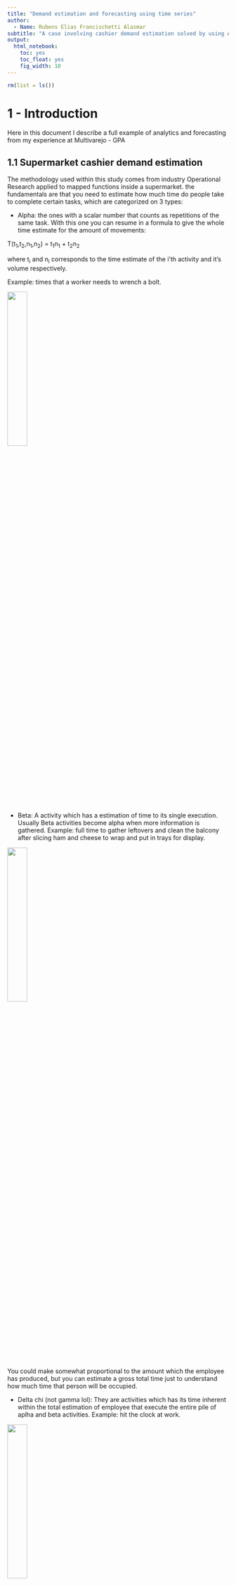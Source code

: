```yaml
---
title: "Demand estimation and forecasting using time series"
author: 
  - Name: Rubens Elias Francischetti Alasmar 
subtitle: "A case involving cashier demand estimation solved by using Advanced Analytics"
output: 
  html_notebook: 
    toc: yes
    toc_float: yes
    fig_width: 10
---
```


```r
rm(list = ls())
```

# 1 - Introduction

Here in this document I describe a full example of analytics and forecasting from my experience at Multivarejo - GPA

<!-- |Posição|Descrição|Jogadores| -->
<!-- |---|---|---| -->
<!-- |GK|Goleiro|1 -->
<!-- |Center-back|Zagueiro central|2 -->
<!-- |Outside-back|Zagueiro lateral|2 -->
<!-- |Center-mid|Meio de campo|2 -->
<!-- |Outside-mid|Lateral|2 -->
<!-- |Forward|Atacante|2 -->

## 1.1 Supermarket cashier demand estimation

The methodology used within this study comes from industry Operational Research applied to mapped functions inside a supermarket. the fundamentals are that you need to estimate how much time do people take to complete certain tasks, which are categorized on 3 types:

- Alpha: the ones with a scalar number that counts as repetitions of the same task. With this one you can resume in a formula to give the whole time estimate for the amount of movements:

T(t<sub>1</sub>,t<sub>2</sub>,n<sub>1</sub>,n<sub>2</sub>) = t<sub>1</sub>n<sub>1</sub> + t<sub>2</sub>n<sub>2</sub>

where t<sub>i</sub> and n<sub>i</sub> corresponds to the time estimate of the i'th activity and it's volume respectively.

Example: times that a worker needs to wrench a bolt.

![](https://c.tenor.com/DipUDnw2p6UAAAAC/charlie-chaplin.gif){ width=30%}

- Beta: A activity which has a estimation of time to its single execution. Usually Beta activities become alpha when more information is gathered. Example: full time to gather leftovers and clean the balcony after slicing ham and cheese to wrap and put in trays for display. 

![](https://c.tenor.com/tLQVWARp_wEAAAAd/night-court-ham-and-cheese.gif){ width=30%}


You could make somewhat proportional to the amount which the employee has produced, but you can estimate a gross total time just to understand how much time that person will be occupied.

- Delta chi (not gamma lol): They are activities which has its time inherent within the total estimation of employee that execute the entire pile of aplha and beta activities. Example: hit the clock at work.

![](https://c.tenor.com/DO5ji4UobCAAAAAC/the-office-stanley.gif){ width=30%}

At least in theory...

All of these gives an amount of time that each acitivity produces. We can translate to amount of <b>workers</b> when we divide this amount of time within a interval.

for example: if we define the activity of auditing an isle in a warehouse (which takes 5 minutes) and we have 6 isles, we need a total time of 30 minutes. But to complete this activity within 15 minutes, we need 2 employees working simoutaneously, hence the demand for this interval to complete this activity withing 15 minutes is: 30/15 = 2. 

This also works if we consider that the activity can be splitted to multiple workers.

First, we need to trace something to map. Select a sector to work on, and then trace all the major activities commited to the team in that sector. Here I brought the customer attendance task from the cashier departament (due its easy understanding and measurement method).

## 1.2 Explaining the data

The datasets used in this study are:  

- Sales volume per timestamp:  
Each row has a point of time (every 15 minutes) that has:
  - Total amount of items sold
  - Total amount of customers served

- Time estimates for activities
  - A Value for the calculated moving average of the scan time for each item
  - a value for the calculated moving average of the service for each client (besides scan time)

with this info, we can calculate the amount of time to attend all customers and scan all items in each 15 minute interval, and determine de demand of how much employees we need in every 15 minutes.

-----
# 2 - Analysing the data
First we download the data and fill non-existent data-poits for each day which the store hasn't opened, and insert 0 each time data-point.

After that, we calculate de demand with the time average for each month (calculated separately).

## 2.1 - Analisys setup
First we read the csv files from the web, and then we mutate our data-points hourly (due to its high granularity).
```r
#Lendo bases de dados descritas acima:
library(dplyr)
library(tidyverse)
library(lubridate)
library(forecast)
library(astsa)
library(forecast)
library(ggplot2)
library(slider)
library(knitr)

#reading data for folume of sales and time estimates
df_sales_o = read.csv("https://docs.google.com/uc?id=1QcoAKttfUfdCMT9SblqhEtHqNIY9iZMr&export=download") %>% 
  mutate(DATE_TIME = ymd_hms(DATE_TIME)) %>%
  as_tibble()


df_avg_time = read.csv("https://docs.google.com/uc?id=1soZNQYn05iDpgKxj1W3g8mcDISl35HUq&export=download")

# Filling non existent datapoints
date_time_empty_frame = tibble(DATE_TIME=seq(min(df_sales_o$DATE_TIME),max(df_sales_o$DATE_TIME),15*60))

df_avg_time = df_avg_time %>% 
  as_tibble() %>% 
  mutate(MONTH = ymd(MONTH))

df_demand = date_time_empty_frame %>% 
  left_join(df_sales_o %>% 
              mutate(DATE_TIME = ymd_hms(DATE_TIME)) %>%
              as_tibble()
            ,by="DATE_TIME") %>%
  arrange(DATE_TIME) %>% 
  mutate(QTY_ITEMS=coalesce(QTD_ITENS,0)
         ,QTY_CLIENTS=coalesce(QTD_CLIENTES,0)) %>% 
  select(-QTD_ITENS,-QTD_CLIENTES) %>%
  mutate(MONTH = DATE_TIME %>% as_date() %>% 
           `day<-`(1)) %>% 
  left_join(df_avg_time,by=c("MONTH")) %>% 
  mutate(DEMAND = ((QTY_ITEMS*AVG_TIME_ITEM)+(QTY_CLIENTS*AVG_TIME_CLIENT))/(15*60)) %>% 
  mutate(DATE_TIME_H = `minute<-`(DATE_TIME,0)) %>% 
  #aggregating to use every hour:
  group_by(DATE_TIME_H,MONTH) %>% 
  summarise(DEMAND = sum(DEMAND,na.rm = TRUE)/4
            ,QTY_ITEMS=sum(QTY_ITEMS)
            ,QTY_CLIENTS=sum(QTY_CLIENTS)
            ,.groups="drop") %>% 
  rename(DATE_TIME = DATE_TIME_H)
```

The first rows shows as follows:
```r
df_demand %>% filter(DATE_TIME>='2019-01-03 08:00:00',DATE_TIME<='2019-01-03 18:00:00') %>% head(n=10) %>% kable()
```

After that calulations made as exlpained above, we can plot november to see what it looks like:
```r
plott = df_demand %>% 
  #filtering the last month
  filter(MONTH=='2019-11-01') %>%
  select(DATE_TIME,QTY_ITEMS,QTY_CLIENTS,DEMAND) %>% 
  pivot_longer(c("QTY_ITEMS","QTY_CLIENTS","DEMAND")) %>% 
  ggplot(aes(x=DATE_TIME,y=value)) + 
  geom_line()+
  theme_bw()+
  facet_wrap(~ name,ncol=1,scales = 'free_y')

plotly::ggplotly(plott)
```
Graphically, it becomes a weighted average between clients and items by it's time to each activity.
This gives an estimate for how much employee are needed to operate cashiers in this supermarket.

## 2.2 - Descriptive analysys
This can be used to create some reports, like how needs to be distribuited the staff according monthly and for each hour (in average):
```r
df_demand %>%
  mutate(HOUR = as.factor(hour(DATE_TIME))
         ,MONTH = as.factor(MONTH)) %>% 
  group_by(MONTH,HOUR) %>% 
  summarise(AVG_DEMAND = mean(DEMAND),.groups="drop") %>% 
  #filtering the last month
  ggplot(aes(y=MONTH,x=HOUR,fill=AVG_DEMAND)) + 
  geom_tile()
```
This shows that this data is pretty much periodic daily (as expected).

# 3 - Model planning

Down below, there's a simplification of the model which I used.

The strategy used goes towards a more statistical solution, that uses time series combined with mathematical functions.

I've made a chart to explain how it works mostly:

![Demand estimation example](Example_demand.png){width=75%,height=90%}

1. First we calculate de Demand (as we made early). This is showed as a <span style="color:#39a7e3">light blue line</span> 
2. Then adjust the time series using fourier terms to get most of the series seasonality. This is represented as a black line in the drawing.
3. after that we retrieve the difference between the fourier series and the demand (residual error between them) illustrated as the red vertical stripes.
4. finally, we use the resuals as shown on those <span style="color:#d60e00">red stripes</span> to adjust how much we need to add or subtract from the blue seasonal wave to approach the demand. We use a multi-variate linear model for the average, which is shown as the <span style="color:#207311">green line</span>. 

## 3.1 - Building and training model

### 3.1.1 - Fourrier component
First we need to check how much we need to use to create the fourrier series. For that, I have tested multiple time periods and validation sets to find the best historical data length to use, and found that using the last 10 months did enough for that time being.

Assuming this, we create the arima model using fourier terms below to capture time series dependable variables (for short memory) and the fourrier covariates for long memory.

```r
ts_demand = ts(df_demand$DEMAND
               ,frequency = 24)

#length of  windows for training dataset
dat_min_tr = min(df_demand$DATE_TIME)
dat_max_tr = min(df_demand$DATE_TIME) %>% `month<-`(month(.)+10)

#validadtion period
dat_min_ts = dat_max_tr+(60*60)
dat_max_ts = dat_min_ts %>% `month<-`(month(.)+1)

qtd_treino = df_demand %>% 
  filter(dat_min_tr<=DATE_TIME,DATE_TIME<=dat_max_tr) %>% 
  nrow()

qtd_teste = df_demand %>% 
  filter(dat_min_ts<=DATE_TIME,DATE_TIME<=dat_max_ts) %>% 
  nrow()

# make a training set & test set
ts_demand[1:qtd_treino] -> cmort.train
ts_demand[(qtd_treino+1):(qtd_treino+qtd_teste)] -> cmort.test

# make predictors to test later
fourier(ts_demand, K=10) -> fourier.terms
fourier.terms.train <- fourier.terms[1:length(cmort.train),]
fourier.terms.test <- fourier.terms[(length(cmort.train)+1):length(ts_demand),]

# auto.arima testing with fourier terms and checking de MSE to see which oone is better suited this period:

#we always use fourier terms two by two due its mathematical definition

num_param = c(2,4,6,8,10,12)
agora = Sys.time()

modelos_def = lapply(num_param,function(x) auto.arima(cmort.train, xreg=fourier.terms.train[,1:x]
                  ,seasonal=F
                  ,d=1
                  ,stepwise=F
                  ,approximation=F)
       )

#verifying mse over training demand set:

sel_model = lapply(modelos_def,function(x) mean(residuals(x)^2)) %>% unlist() %>% as_tibble() %>% 
  bind_cols(tibble(modelos_arima = modelos_def)) %>%  
  bind_cols(tibble(num_param)) %>% 
  mutate(index_model = row_number()) %>% 
  filter(value==min(value))
  # filter(row_number()==5)
  
Sys.time()-agora  

df_sel_model = tibble(value_fitt1 = sel_model$modelos_arima[[1]]$fitted) %>% 
  mutate(type='train') %>% 
  #binding with the forecast
  bind_rows(tibble(value_fitt1 = forecast(sel_model$modelos_arima[[1]]
                                    ,h=length(cmort.test)
                                   , xreg=fourier.terms.test[,1:sel_model$num_param])$mean) %>% 
              mutate(type='forecast'))


```

After using the model selection by each pair of fourrier terms (each pair is a combination of sin and cossin waves), we can see the outcome graphically:

Down below there's the sumulation for our validation set on november:
```r
plott=df_demand %>% 
  bind_cols(df_sel_model) %>% 
  #filtering the last month
  filter(MONTH=="2019-11-01") %>% 
  select(DATE_TIME,DEMAND,value_fitt1) %>% 
  pivot_longer(c("DEMAND","value_fitt1")) %>% 
  ggplot(aes(x=DATE_TIME,y=value,colour=name)) + 
  geom_line()+
  theme_bw()

plotly::ggplotly(plott)
  
```

As we can notice, the first steps forward we have the tendency given by the arima model, and after that, we have the captured daily seasonality.

### 3.1.2 - Multivariable linear model

With this set, we can get the difference between the red line (`DEMAND`) and the blue line (fourrier forecast as `value_fitt1`). This will be our new response variable and we'll set it's name to `diff_fitt`:

we also create multiple time related variables to use in the linear model after.

```r
df_sel_model = tibble(value_fitt1 = sel_model$modelos_arima[[1]]$fitted) %>% 
  mutate(type='train') %>% 
  #binding with the forecast
  bind_rows(tibble(value_fitt1 = forecast(sel_model$modelos_arima[[1]]
                                    ,h=length(cmort.test)
                                   , xreg=fourier.terms.test[,1:sel_model$num_param])$mean) %>% 
              mutate(type='forecast')) %>% 
  mutate(value_fitt1 = value_fitt1)

#labeling the forecast and the training data intervals:

# slider::slide(1:10, ~.x, .after = -2,.before = 2,.complete=TRUE)

df_demand2 = df_demand %>% 
  bind_cols(df_sel_model) %>% 
  mutate(diff_fitt = DEMAND-value_fitt1) %>%
  #creating variables to use in the multiple linear model
  mutate( cumsum_1h =  slider::slide(diff_fitt, sum, .after = -1,.before = 1,.complete=TRUE) %>% lapply(function(x) ifelse(is.null(x),NA,x)) %>% unlist()
         # ,cumsum_6h = slider::slide(diff_fitt, sum, .after = -1,.before = 6,.complete=TRUE) %>% lapply(function(x) ifelse(is.null(x),NA,x)) %>% unlist()
         # ,cumsum_12h = slider::slide(diff_fitt, sum, .after = -1,.before = 12,.complete=TRUE) %>% lapply(function(x) ifelse(is.null(x),NA,x)) %>% unlist()
         ,cumsum_last2=slider::slide(diff_fitt, sum, .after = -(2),.before =  (2),.complete=TRUE) %>% lapply(function(x) ifelse(is.null(x),NA,x)) %>% unlist()
         ,cumsum_last3=slider::slide(diff_fitt, sum, .after = -(3),.before = (3),.complete=TRUE) %>% lapply(function(x) ifelse(is.null(x),NA,x)) %>% unlist()
         ,cumsum_last4=slider::slide(diff_fitt, sum, .after = -(4),.before = (4),.complete=TRUE) %>% lapply(function(x) ifelse(is.null(x),NA,x)) %>% unlist()
         ,cumsum_last5=slider::slide(diff_fitt, sum, .after = -(5),.before = (5),.complete=TRUE) %>% lapply(function(x) ifelse(is.null(x),NA,x)) %>% unlist()
         ,cumsum_last6=slider::slide(diff_fitt, sum, .after = -(6),.before = (6),.complete=TRUE) %>% lapply(function(x) ifelse(is.null(x),NA,x)) %>% unlist()
         ,cumsum_last7=slider::slide(diff_fitt, sum, .after = -(7),.before = (7),.complete=TRUE) %>% lapply(function(x) ifelse(is.null(x),NA,x)) %>% unlist()
         ,cumsum_last8=slider::slide(diff_fitt, sum, .after = -(8),.before = (8),.complete=TRUE) %>% lapply(function(x) ifelse(is.null(x),NA,x)) %>% unlist()
         ,cumsum_last9=slider::slide(diff_fitt, sum, .after = -(9),.before = (9),.complete=TRUE) %>% lapply(function(x) ifelse(is.null(x),NA,x)) %>% unlist()
         ,cumsum_last10=slider::slide(diff_fitt, sum, .after = -(10),.before = (10),.complete=TRUE) %>% lapply(function(x) ifelse(is.null(x),NA,x)) %>% unlist()
         ,cumsum_last11=slider::slide(diff_fitt, sum, .after = -(11),.before = (11),.complete=TRUE) %>% lapply(function(x) ifelse(is.null(x),NA,x)) %>% unlist()
         ,cumsum_last12=slider::slide(diff_fitt, sum, .after = -(12),.before = (12),.complete=TRUE) %>% lapply(function(x) ifelse(is.null(x),NA,x)) %>% unlist()
         ,cumsum_last13=slider::slide(diff_fitt, sum, .after = -(13),.before = (13),.complete=TRUE) %>% lapply(function(x) ifelse(is.null(x),NA,x)) %>% unlist()
         ,cumsum_last14=slider::slide(diff_fitt, sum, .after = -(14),.before = (14),.complete=TRUE) %>% lapply(function(x) ifelse(is.null(x),NA,x)) %>% unlist()
         ,cumsum_last15=slider::slide(diff_fitt, sum, .after = -(15),.before = (15),.complete=TRUE) %>% lapply(function(x) ifelse(is.null(x),NA,x)) %>% unlist()
         ,cumsum_last16=slider::slide(diff_fitt, sum, .after = -(16),.before = (16),.complete=TRUE) %>% lapply(function(x) ifelse(is.null(x),NA,x)) %>% unlist()
         ,cumsum_last17=slider::slide(diff_fitt, sum, .after = -(17),.before = (17),.complete=TRUE) %>% lapply(function(x) ifelse(is.null(x),NA,x)) %>% unlist()
         ,cumsum_last18=slider::slide(diff_fitt, sum, .after = -(18),.before = (18),.complete=TRUE) %>% lapply(function(x) ifelse(is.null(x),NA,x)) %>% unlist()
         ,cumsum_last19=slider::slide(diff_fitt, sum, .after = -(19),.before = (19),.complete=TRUE) %>% lapply(function(x) ifelse(is.null(x),NA,x)) %>% unlist()
         ,cumsum_last20=slider::slide(diff_fitt, sum, .after = -(20),.before = (20),.complete=TRUE) %>% lapply(function(x) ifelse(is.null(x),NA,x)) %>% unlist()
         ,cumsum_last21=slider::slide(diff_fitt, sum, .after = -(21),.before = (21),.complete=TRUE) %>% lapply(function(x) ifelse(is.null(x),NA,x)) %>% unlist()
         ,cumsum_last22=slider::slide(diff_fitt, sum, .after = -(22),.before = (22),.complete=TRUE) %>% lapply(function(x) ifelse(is.null(x),NA,x)) %>% unlist()
         ,cumsum_last23=slider::slide(diff_fitt, sum, .after = -(23),.before = (23),.complete=TRUE) %>% lapply(function(x) ifelse(is.null(x),NA,x)) %>% unlist()
         ,cumsum_last24=slider::slide(diff_fitt, sum, .after = -(24),.before = (24),.complete=TRUE) %>% lapply(function(x) ifelse(is.null(x),NA,x)) %>% unlist()
         ,cumsum_last_d_1=slider::slide(diff_fitt, sum, .after = -(24),.before = ((24*2)-1),.complete=TRUE) %>% lapply(function(x) ifelse(is.null(x),NA,x)) %>% unlist()
         ,cumsum_last_d_2=slider::slide(diff_fitt, sum, .after = -(24*2),.before = ((24*3)-1),.complete=TRUE)%>% lapply(function(x) ifelse(is.null(x),NA,x)) %>% unlist()
         ,cumsum_last_d_3=slider::slide(diff_fitt, sum, .after = -(24*3),.before = ((24*4)-1),.complete=TRUE)%>% lapply(function(x) ifelse(is.null(x),NA,x)) %>% unlist()
         ,cumsum_last_d_4=slider::slide(diff_fitt, sum, .after = -(24*4),.before = ((24*5)-1),.complete=TRUE)%>% lapply(function(x) ifelse(is.null(x),NA,x)) %>% unlist()
         ,cumsum_last_d_5=slider::slide(diff_fitt, sum, .after = -(24*5),.before = ((24*6)-1),.complete=TRUE)%>% lapply(function(x) ifelse(is.null(x),NA,x)) %>% unlist()
         ,cumsum_last_d_6=slider::slide(diff_fitt, sum, .after = -(24*6),.before = ((24*7)-1),.complete=TRUE)%>% lapply(function(x) ifelse(is.null(x),NA,x)) %>% unlist()
         ,cumsum_last_d_7=slider::slide(diff_fitt, sum, .after = -(24*7),.before = ((24*8)-1),.complete=TRUE)%>% lapply(function(x) ifelse(is.null(x),NA,x)) %>% unlist()
         ,weekday=factor(weekdays(DATE_TIME,abbreviate=TRUE),c("dom","seg","ter","qua","qui","sex","sáb"))
         ,month_week = as.factor(day(DATE_TIME)%/%7)
         ,weekday_num = as.numeric(weekday)
         ,faixa_hor_2 = as.factor(hour(DATE_TIME)%/%2)
         ) %>%
  group_by(MONTH) %>%
  mutate(weekday_num = as.factor(weekday_num)) %>%
  ungroup() %>% 
  filter(!is.na(cumsum_last_d_7)) %>% 
  mutate(index_row = row_number())

df_demand2$diff_fitt %>% density() %>% plot()

```

As we can see, this variable calculated over those curve differences has a normal distribuition, so we can assume that the average estimator using linear model will make a good fitting.

We can also assume thtat a linear model is well suited due to the variable behavior over time, that resambles a time series situation with only moving averages (that are also reproductible as linear models).

```r
par(mfrow=c(1,2))
df_demand2$diff_fitt %>% acf()
df_demand2$diff_fitt %>% pacf()

```

The time variables we created are:

- Cumulative sum of the response variable, which goes between windows that are 1 hour before to 24 hours (`cumsum_h1` and `cumsum_last2` that goes to `cumsum_last24`. 
- Cumulative sum from day -1 to day-7 (last 7 days cumulative sum of `diff_fitt`) as variables that goes from `cumsum_last_d_1` to `cumsum_last_d_7`  
- Day of the week as a numric factor as `week_num`
- Partition of which week of the month as `month_week`
- which hour interval of time we are (each 2 hours) as `faixa_hor_2`

Inside the lienar model, we also check for interactions between variables:

 - `weekday_num` and `month_week` that represents variations of demand estimation every week day depending on which week of the month the point happened.
 - `faixa_hor_2` and `weekday_num` that represents variations of demand estimation on every hour interval depending on which day of the week the point of estimation happened.
 
 We also use model selection with Stepwise with Aikaike criteria to find the best fit with a "thinner" model.
 
```r
#formula
variaveis = names(df_demand2)

lm_formula = paste("diff_fitt ~",paste(c("cumsum_1h"
                                      # ,"cumsum_6h","cumsum_12h"
                                      ,paste("cumsum_last",2:24,sep="")
                                      ,paste("cumsum_last_d_",1:7,sep="")
                                      ,"weekday_num","faixa_hor_2"
                                      ,"month_week"
                                      ,paste(paste("cumsum_last",2:24,sep=""),"*weekday_num",sep="")
                                      ,"weekday_num*month_week"
                                      ,"faixa_hor_2*weekday_num"),collapse=" + "))


lm_model = lm(
              formula = lm_formula
             ,data = df_demand2 %>% filter(type=="train") # %>% 
               # filter(row_number()>=(max(row_number())-96*30))
             ) %>% MASS::stepAIC(trace = FALSE)

```

Plotting the diagnostics, we can check that the residuals has a distribution close to the normal, and we don't see any big influence over ouliars on estimations using cooks distance on leverage plot.

```r
par(mfrow=c(2,2))
lm_model %>% plot()
```

## 3.2 - Forecasting

After that, we use this linear model to simulate each step forward on the time series prediction, on which every step is used afterwards to calculate the time-related variables explained above.

Down I've used a standard `for` loop to calculate every step, but we could have used a `map` function that could have performed better.

```r
first_row = df_demand2 %>% filter(type=="forecast") %>% filter(index_row==min(index_row)) %>% .$index_row
first_row = first_row-1
last_row = df_demand2 %>% filter(type=="forecast") %>% filter(index_row==max(index_row)) %>% .$index_row
i=first_row

vars_cov_selec = lm_formula %>% str_split(pattern = "(\\+)|(\\~)") %>% unlist() %>% str_trim() %>% 
  .[!str_detect(.,"(diff_fitt)|(\\*)|(\\-1)")] %>% .[str_length(.)>1]

df_demand2_build = df_demand2 %>% filter(type=="train") %>% 
  dplyr::select_at(c('DATE_TIME',"diff_fitt",vars_cov_selec,"type"))

#plotting the fourrier demand curve and training dataset

for(i in first_row:last_row){
  
  next_value_data = df_demand2_build[i,]
  
  next_value_covariates = next_value_data %>% select_at(vars_cov_selec)
  
  next_prediction = predict(lm_model,newdata = next_value_covariates) 
  
  df_demand2_build_new = bind_rows(df_demand2_build %>% 
                                 #only using the past needed to rebuild the variables
                                 filter(row_number()>=(max(row_number())-(24*8)))
                               , tibble(DATE_TIME=next_value_data$DATE_TIME+60*60
                                        ,diff_fitt = next_prediction)) %>%
    mutate(MONTH = DATE_TIME %>% as_date() %>% 
             `day<-`(1)) %>% 
    mutate( cumsum_1h =  slider::slide(diff_fitt, sum, .after = -1,.before = 1,.complete=TRUE) %>% lapply(function(x) ifelse(is.null(x),NA,x)) %>% unlist()
            # ,cumsum_6h = slider::slide(diff_fitt, sum, .after = -1,.before = 6,.complete=TRUE) %>% lapply(function(x) ifelse(is.null(x),NA,x)) %>% unlist()
            # ,cumsum_12h = slider::slide(diff_fitt, sum, .after = -1,.before = 12,.complete=TRUE) %>% lapply(function(x) ifelse(is.null(x),NA,x)) %>% unlist()
            ,cumsum_last2=slider::slide(diff_fitt, sum, .after = -(2),.before =  (2),.complete=TRUE) %>% lapply(function(x) ifelse(is.null(x),NA,x)) %>% unlist()
            ,cumsum_last3=slider::slide(diff_fitt, sum, .after = -(3),.before = (3),.complete=TRUE) %>% lapply(function(x) ifelse(is.null(x),NA,x)) %>% unlist()
            ,cumsum_last4=slider::slide(diff_fitt, sum, .after = -(4),.before = (4),.complete=TRUE) %>% lapply(function(x) ifelse(is.null(x),NA,x)) %>% unlist()
            ,cumsum_last5=slider::slide(diff_fitt, sum, .after = -(5),.before = (5),.complete=TRUE) %>% lapply(function(x) ifelse(is.null(x),NA,x)) %>% unlist()
            ,cumsum_last6=slider::slide(diff_fitt, sum, .after = -(6),.before = (6),.complete=TRUE) %>% lapply(function(x) ifelse(is.null(x),NA,x)) %>% unlist()
            ,cumsum_last7=slider::slide(diff_fitt, sum, .after = -(7),.before = (7),.complete=TRUE) %>% lapply(function(x) ifelse(is.null(x),NA,x)) %>% unlist()
            ,cumsum_last8=slider::slide(diff_fitt, sum, .after = -(8),.before = (8),.complete=TRUE) %>% lapply(function(x) ifelse(is.null(x),NA,x)) %>% unlist()
            ,cumsum_last9=slider::slide(diff_fitt, sum, .after = -(9),.before = (9),.complete=TRUE) %>% lapply(function(x) ifelse(is.null(x),NA,x)) %>% unlist()
            ,cumsum_last10=slider::slide(diff_fitt, sum, .after = -(10),.before = (10),.complete=TRUE) %>% lapply(function(x) ifelse(is.null(x),NA,x)) %>% unlist()
            ,cumsum_last11=slider::slide(diff_fitt, sum, .after = -(11),.before = (11),.complete=TRUE) %>% lapply(function(x) ifelse(is.null(x),NA,x)) %>% unlist()
            ,cumsum_last12=slider::slide(diff_fitt, sum, .after = -(12),.before = (12),.complete=TRUE) %>% lapply(function(x) ifelse(is.null(x),NA,x)) %>% unlist()
            ,cumsum_last13=slider::slide(diff_fitt, sum, .after = -(13),.before = (13),.complete=TRUE) %>% lapply(function(x) ifelse(is.null(x),NA,x)) %>% unlist()
            ,cumsum_last14=slider::slide(diff_fitt, sum, .after = -(14),.before = (14),.complete=TRUE) %>% lapply(function(x) ifelse(is.null(x),NA,x)) %>% unlist()
            ,cumsum_last15=slider::slide(diff_fitt, sum, .after = -(15),.before = (15),.complete=TRUE) %>% lapply(function(x) ifelse(is.null(x),NA,x)) %>% unlist()
            ,cumsum_last16=slider::slide(diff_fitt, sum, .after = -(16),.before = (16),.complete=TRUE) %>% lapply(function(x) ifelse(is.null(x),NA,x)) %>% unlist()
            ,cumsum_last17=slider::slide(diff_fitt, sum, .after = -(17),.before = (17),.complete=TRUE) %>% lapply(function(x) ifelse(is.null(x),NA,x)) %>% unlist()
            ,cumsum_last18=slider::slide(diff_fitt, sum, .after = -(18),.before = (18),.complete=TRUE) %>% lapply(function(x) ifelse(is.null(x),NA,x)) %>% unlist()
            ,cumsum_last19=slider::slide(diff_fitt, sum, .after = -(19),.before = (19),.complete=TRUE) %>% lapply(function(x) ifelse(is.null(x),NA,x)) %>% unlist()
            ,cumsum_last20=slider::slide(diff_fitt, sum, .after = -(20),.before = (20),.complete=TRUE) %>% lapply(function(x) ifelse(is.null(x),NA,x)) %>% unlist()
            ,cumsum_last21=slider::slide(diff_fitt, sum, .after = -(21),.before = (21),.complete=TRUE) %>% lapply(function(x) ifelse(is.null(x),NA,x)) %>% unlist()
            ,cumsum_last22=slider::slide(diff_fitt, sum, .after = -(22),.before = (22),.complete=TRUE) %>% lapply(function(x) ifelse(is.null(x),NA,x)) %>% unlist()
            ,cumsum_last23=slider::slide(diff_fitt, sum, .after = -(23),.before = (23),.complete=TRUE) %>% lapply(function(x) ifelse(is.null(x),NA,x)) %>% unlist()
            ,cumsum_last24=slider::slide(diff_fitt, sum, .after = -(24),.before = (24),.complete=TRUE) %>% lapply(function(x) ifelse(is.null(x),NA,x)) %>% unlist()
            ,cumsum_last24=slider::slide(diff_fitt, sum, .after = -(24),.before = ((24*2)-1),.complete=TRUE) %>% lapply(function(x) ifelse(is.null(x),NA,x)) %>% unlist()
            ,cumsum_last_d_1=slider::slide(diff_fitt, sum, .after = -(24),.before = ((24*2)-1),.complete=TRUE) %>% lapply(function(x) ifelse(is.null(x),NA,x)) %>% unlist()
            ,cumsum_last_d_2=slider::slide(diff_fitt, sum, .after = -(24*2),.before = ((24*3)-1),.complete=TRUE)%>% lapply(function(x) ifelse(is.null(x),NA,x)) %>% unlist()
            ,cumsum_last_d_3=slider::slide(diff_fitt, sum, .after = -(24*3),.before = ((24*4)-1),.complete=TRUE)%>% lapply(function(x) ifelse(is.null(x),NA,x)) %>% unlist()
            ,cumsum_last_d_4=slider::slide(diff_fitt, sum, .after = -(24*4),.before = ((24*5)-1),.complete=TRUE)%>% lapply(function(x) ifelse(is.null(x),NA,x)) %>% unlist()
            ,cumsum_last_d_5=slider::slide(diff_fitt, sum, .after = -(24*5),.before = ((24*6)-1),.complete=TRUE)%>% lapply(function(x) ifelse(is.null(x),NA,x)) %>% unlist()
            ,cumsum_last_d_6=slider::slide(diff_fitt, sum, .after = -(24*6),.before = ((24*7)-1),.complete=TRUE)%>% lapply(function(x) ifelse(is.null(x),NA,x)) %>% unlist()
            ,cumsum_last_d_7=slider::slide(diff_fitt, sum, .after = -(24*7),.before = ((24*8)-1),.complete=TRUE)%>% lapply(function(x) ifelse(is.null(x),NA,x)) %>% unlist()
            ,weekday=factor(weekdays(DATE_TIME,abbreviate=TRUE),c("dom","seg","ter","qua","qui","sex","sáb"))
            ,month_week = as.factor(day(DATE_TIME)%/%7)
            ,weekday_num = as.factor(as.numeric(weekday))
            ,faixa_hor_2 = as.factor(hour(DATE_TIME)%/%2)
    ) %>%
    group_by(MONTH) %>%
    ungroup() %>% 
    tail(n=1) %>% 
    mutate(type="prediction")
  
  # cat("\n",round(((i-first_row)/(last_row-first_row))*100,2),"%"," done | ",next_prediction,sep="")
  
  #building next dataset row:
  df_demand2_build = bind_rows(df_demand2_build,df_demand2_build_new)
}

```

After that, we can simulate the final prediction adding `value_fitt1` (the time series with fourrier components) and `diff_fitt` (linear model of residuals from first model). This one gives the green line on the chart below:

```r
df_demand3 = df_demand2 %>% 
  dplyr::select(-diff_fitt) %>% 
  left_join(df_demand2_build %>% dplyr::select(DATE_TIME,diff_fitt),by=c("DATE_TIME")) %>% 
  mutate(prediction = value_fitt1+diff_fitt)

#now we plot both real data and predicted one:
plotteh = df_demand3 %>% 
  filter(type=="forecast",MONTH==ymd('2019-11-01')) %>% 
  dplyr::select(DATE_TIME,DEMAND,prediction) %>% 
  pivot_longer(c("prediction","DEMAND"),names_to="type_curve") %>%
  ggplot(aes(x=DATE_TIME,y=value,colour=as.factor(type_curve))) + 
  geom_line()+
  theme_bw()
  
plotly::ggplotly(plotteh)

```

Notice that this model couldn't find important events like the black friday that happened on november 29th. But if we has used more than a year over this model and checked for some holiday flags if could have captured those effects. 

# 3 - Conclusions
We can measure it's root of mean squared error (mse) and also the % error over demand estimation every hour:

```r
df_demand3 %>% 
  filter(MONTH==ymd('2019-11-01')) %>% 
  summarise(MSE = sqrt((sum((DEMAND-prediction)^2)/n()))
            ,perc_error = sum(abs(DEMAND-prediction))/sum(DEMAND))
```
This tells us that we missed on exact demand estimation (without any intervals) about 15%, so the accuracy over the test period (november) is 84%.We miss about 3.27 on average around the demand estimation (it can be upper or lower error).

This model might not be on top of the newest known Deep Learning models for time series, but it has a relatively low time cost to estimate, and also has a high forecast horizon, which helps to plan demand over long periods. Of course the estimation loses precision over pore steps foward horizon, but given this situation, with a very periodic series, this solved the necessity at its time on 2019.   
